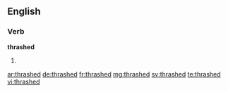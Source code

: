 ==English==

===Verb===
'''thrashed'''

# {{past of|thrash}}

[[ar:thrashed]]
[[de:thrashed]]
[[fr:thrashed]]
[[mg:thrashed]]
[[sv:thrashed]]
[[te:thrashed]]
[[vi:thrashed]]